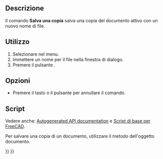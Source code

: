 <languages/>

{{Docnav/it
|[[Std_SaveAs/it|Salva con nome]]
|[[Std_SaveAll/it|Salva tutto]]
|[[Std_File_Menu/it|Menu File]]
|IconL=Std_SaveAs.svg
|IconR=Std_SaveAll.svg
|IconC=Freecad.svg
}}

{{GuiCommand/it
|Name=Std_SaveCopy
|Name/it=Salva una copia
|MenuLocation=File → Salva una copia...
|Workbenches=All
|SeeAlso=[[Std_SaveAs/it|Salva con nome]], [[Std_Save/it|Salva]]
}}

<span id="Description"></span>
==Descrizione==

Il comando '''Salva una copia''' salva una copia del documento attivo con un nuovo nome di file.

<span id="Usage"></span>
==Utilizzo==

# Selezionare {{MenuCommand|File →  [[Image:Std_SaveCopy.svg|16px]] Salva una copia...}} nel menu.
# Immettere un nome per il file nella finestra di dialogo.
# Premere il pulsante {{Button|Salva}}.

<span id="Options"></span>
==Opzioni==

* Premere il tasto {{KEY|Esc}} o il pulsante {{Button|Annulla}} per annullare il comando.

<span id="Scripting"></span>
==Script==

Vedere anche: [https://freecad.github.io/SourceDoc/ Autogenerated API documentation] e [[FreeCAD_Scripting_Basics/it|Script di base per FreeCAD]].

Per salvare una copia di un documento, utilizzare il metodo {{incode|saveCopy}} dell'oggetto documento.

{{Code|code=
import FreeCAD
from pathlib import Path

# The folder and filename we will use:
fld = 'D:/testfiles/'
fnm = fld + 'testCopy.FCStd'

# Make sure fld exists:
Path(fld).mkdir(parents=True, exist_ok=True)

doc = FreeCAD.newDocument()
doc.saveCopy(fnm)
}}


{{Docnav/it
|[[Std_SaveAs/it|Salva con nome]]
|[[Std_SaveAll/it|Salva tutto]]
|[[Std_File_Menu/it|Menu File]]
|IconL=Std_SaveAs.svg
|IconR=Std_SaveAll.svg
|IconC=Freecad.svg
}}

{{Std_Base_navi{{#translation:}}}}
{{Userdocnavi{{#translation:}}}}